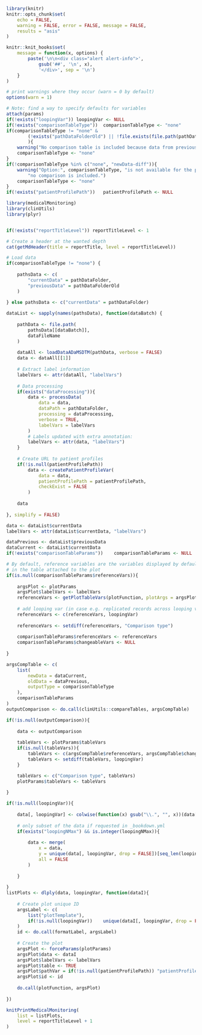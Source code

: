 <!--- 
This report create a scatterplot of a dataset and variables of interest.

Input parameters:
 
* Report-specific
- reportTitle: string with report title
- reportTitleLevel: integer with level of the report title, 1 for chapter, 2 for section, ...
- dataFileName: string with name of the file of interest
- dataProcessing (optional): list with parameters for data processing, see ? medicalMonitoring::processData
- loopingVar (optional): character vector with variables to loop over, a plot will be created for each combination of groups of this variable
- loopingNMax (optional): integer with maximal number of groups to consider (all by default)
- plotFunction: string with name of a plotting function of interest, available in the medicalMonitoring package
- plotParams: list with plotting parameters passed to the 'plotFunction' function
(excepted: 'data', 'labelVars', 'table', 'pathVar', 'id' and 'verbose')

* General:
- pathDataFolder: string with path to the data folder
- patientProfilePath: string with relative path where patient profiles are stored

-->

```r

library(knitr)
knitr::opts_chunk$set(
	echo = FALSE, 
	warning = FALSE, error = FALSE, message = FALSE, 
	results = "asis"
)

knitr::knit_hooks$set(
	message = function(x, options) {
		paste('\n\n<div class="alert alert-info">',
			gsub('##', '\n', x),
			'</div>', sep = '\n')
	}
)

# print warnings where they occur (warn = 0 by default)
options(warn = 1)

```

```r

# Note: find a way to specify defaults for variables
attach(params)
if(!exists("loopingVar")) loopingVar <- NULL
if(!exists("comparisonTableType"))	comparisonTableType <- "none"
if(comparisonTableType != "none" & 
		(!exists("pathDataFolderOld") || !file.exists(file.path(pathDataFolderOld, dataFileName)))
		){
	warning("No comparison table is included because data from previous batch is not available.")
	comparisonTableType <- "none"
}
if(!comparisonTableType %in% c("none", "newData-diff")){
	warning("Option:", comparisonTableType, "is not available for the plot template",
		"no comparison is included.")
	comparisonTableType <- "none"
}
if(!exists("patientProfilePath"))	patientProfilePath <- NULL

```

```r

library(medicalMonitoring)
library(clinUtils)
library(plyr)

```

```r
```

```r

if(!exists("reportTitleLevel"))	reportTitleLevel <- 1

# Create a header at the wanted depth
cat(getMdHeader(title = reportTitle, level = reportTitleLevel))

```


```r

# Load data
if(comparisonTableType != "none") {
	
	pathsData <- c(
		"currentData" = pathDataFolder,
		"previousData" = pathDataFolderOld
	)	
	
} else pathsData <- c("currentData" = pathDataFolder)

dataList <- sapply(names(pathsData), function(dataBatch) {
			
	pathData <- file.path(
		pathsData[[dataBatch]],
		dataFileName
	)
	
	dataAll <- loadDataADaMSDTM(pathData, verbose = FALSE)
	data <- dataAll[[1]]
	
	# Extract label information
	labelVars <- attr(dataAll, "labelVars")
	
	# Data processing 
	if(exists("dataProcessing")){
		data <- processData(
			data = data, 
			dataPath = pathDataFolder,
			processing = dataProcessing,
			verbose = TRUE,
			labelVars = labelVars
		)
		# Labels updated with extra annotation:
		labelVars <- attr(data, "labelVars")
	}
	
	# Create URL to patient profiles
	if(!is.null(patientProfilePath))
		data <- createPatientProfileVar(
			data = data, 
			patientProfilePath = patientProfilePath,
			checkExist = FALSE
		)
	
	data
	
}, simplify = FALSE)

data <- dataList$currentData
labelVars <- attr(dataList$currentData, "labelVars")

```

```r

dataPrevious <- dataList$previousData
dataCurrent <- dataList$currentData
if(!exists("comparisonTableParams"))	comparisonTableParams <- NULL

# By default, reference variables are the variables displayed by default 
# in the table attached to the plot
if(is.null(comparisonTableParams$referenceVars)){
	
	argsPlot <- plotParams
	argsPlot$labelVars <- labelVars
	referenceVars <- getPlotTableVars(plotFunction, plotArgs = argsPlot)
	
	# add looping var (in case e.g. replicated records across looping vars)
	referenceVars <- c(referenceVars, loopingVar)
	
	referenceVars <- setdiff(referenceVars, "Comparison type")
	
	comparisonTableParams$referenceVars <- referenceVars
	comparisonTableParams$changeableVars <- NULL
	
}

argsCompTable <- c(
	list(
		newData = dataCurrent,
		oldData = dataPrevious,
		outputType = comparisonTableType
	),
	comparisonTableParams
)
outputComparison <- do.call(clinUtils::compareTables, argsCompTable)

if(!is.null(outputComparison)){
	
	data <- outputComparison
	
	tableVars <- plotParams$tableVars
	if(is.null(tableVars)){
		tableVars <- c(argsCompTable$referenceVars, argsCompTable$changeableVars)
		tableVars <- setdiff(tableVars, loopingVar)
	}

	tableVars <- c("Comparison type", tableVars)
	plotParams$tableVars <- tableVars
	
}

```

```r

if(!is.null(loopingVar)){
	
	data[, loopingVar] <- colwise(function(x) gsub("\\.", "", x))(data[, loopingVar, drop = FALSE])
	
	# only subset of the data if requested in _bookdown.yml
	if(exists("loopingNMax") &&	is.integer(loopingNMax)){
		
		data <- merge(
			x = data,
			y = unique(data[, loopingVar, drop = FALSE])[seq_len(loopingNMax), , drop = FALSE],
			all = FALSE
		)
		
	}
	
}
listPlots <- dlply(data, loopingVar, function(dataI){
			
	# Create plot unique ID
	argsLabel <- c(
		list("plotTemplate"),
		if(!is.null(loopingVar))	unique(dataI[, loopingVar, drop = FALSE])
	)		
	id <- do.call(formatLabel, argsLabel)
	
	# Create the plot
	argsPlot <- forceParams(plotParams)
	argsPlot$data <- dataI
	argsPlot$labelVars <- labelVars
	argsPlot$table <- TRUE
	argsPlot$pathVar = if(!is.null(patientProfilePath))	"patientProfilePath"
	argsPlot$id <- id
	
	do.call(plotFunction, argsPlot)	
	
})

knitPrintMedicalMonitoring(
	list = listPlots,
	level = reportTitleLevel + 1
)

```
